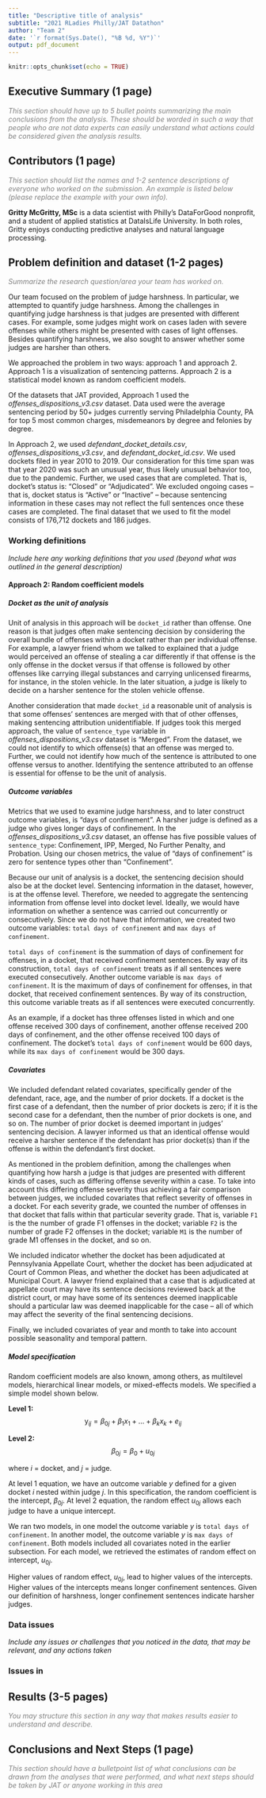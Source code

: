 ```yaml
---
title: "Descriptive title of analysis"
subtitle: "2021 RLadies Philly/JAT Datathon"
author: "Team 2"
date: '`r format(Sys.Date(), "%B %d, %Y")`'
output: pdf_document
---
```


```r
knitr::opts_chunk$set(echo = TRUE)
```

## Executive Summary (1 page)
<span style="color:gray">*This section should have up to 5 bullet points summarizing the main conclusions from the analysis. These should be worded in such a way that people who are not data experts can easily understand what actions could be considered given the analysis results. *</span>

## Contributors (1 page)

<span style="color:gray">*This section should list the names and 1-2 sentence descriptions of everyone who worked on the submission. An example is listed below (please replace the example with your own info).*</span>

**Gritty McGritty, MSc** is a data scientist with Philly's DataForGood nonprofit, and a student of applied statistics at DataIsLife University. In both roles, Gritty enjoys conducting predictive analyses and natural language processing.

## Problem definition and dataset (1-2 pages)

<span style="color:gray">*Summarize the research question/area your team has worked on.*</span>

Our team focused on the problem of judge harshness. In particular, we attempted to quantify judge harshness. Among the challenges in quantifying judge harshness is that judges are presented with different cases. For example, some judges might work on cases laden with severe offenses while others might be presented with cases of light offenses. Besides quantifying harshness, we also sought to answer whether some judges are harsher than others.

We approached the problem in two ways: approach 1 and approach 2. Approach 1 is a visualization of sentencing patterns. Approach 2 is a statistical model known as random coefficient models. 

Of the datasets that JAT provided, Approach 1 used the *offenses_dispositions_v3.csv* dataset. Data used were the average sentencing period by 50+ judges currently serving Philadelphia County, PA for top 5 most common charges, misdemeanors by degree and felonies by degree.

In Approach 2, we used *defendant_docket_details.csv*, *offenses_dispositions_v3.csv*, and *defendant_docket_id.csv*. We used dockets filed in year 2010 to 2019. Our consideration for this time span was that year 2020 was such an unusual year, thus likely unusual behavior too, due to the pandemic. Further, we used cases that are completed. That is, docket’s status is: “Closed” or “Adjudicated”. We excluded ongoing cases -- that is, docket status is “Active” or “Inactive” -- because sentencing information in these cases may not reflect the full sentences once these cases are completed. The final dataset that we used to fit the model consists of 176,712 dockets and 186 judges.

### Working definitions

*Include here any working definitions that you used (beyond what was outlined in the general description)*

#### Approach 2: Random coefficient models

##### Docket as the unit of analysis

Unit of analysis in this approach will be `docket_id` rather than offense. One reason is that judges often make sentencing decision by considering the overall bundle of offenses within a docket rather than per individual offense. For example, a lawyer friend whom we talked to explained that a judge would perceived an offense of stealing a car differently if that offense is the only offense in the docket versus if that offense is followed by other offenses like carrying illegal substances and carrying unlicensed firearms, for instance, in the stolen vehicle. In the later situation, a judge is likely to decide on a harsher sentence for the stolen vehicle offense.   

Another consideration that made `docket_id` a reasonable unit of analysis is that some offenses' sentences are merged with that of other offenses, making sentencing attribution unidentifiable. If judges took this merged approach, the value of `sentence_type` variable in *offenses_dispositions_v3.csv* dataset is "Merged". From the dataset, we could not identify to which offense(s) that an offense was merged to. Further, we could not identify how much of the sentence is attributed to one offense versus to another. Identifying the sentence attributed to an offense is essential for offense to be the unit of analysis.   

##### Outcome variables

Metrics that we used to examine judge harshness, and to later construct outcome variables, is "days of confinement". A harsher judge is defined as a judge who gives longer days of confinement. In the *offenses_dispositions_v3.csv* dataset, an offense has five possible values of `sentence_type`: Confinement, IPP, Merged, No Further Penalty, and Probation.  Using our chosen metrics, the value of "days of confinement" is zero for sentence types other than "Confinement".

Because our unit of analysis is a docket, the sentencing decision should also be at the docket level. Sentencing information in the dataset, however, is at the offense level. Therefore, we needed to aggregate the sentencing information from offense level into docket level. Ideally, we would have information on whether a sentence was carried out concurrently or consecutively. Since we do not have that information, we created two outcome variables: `total days of confinement` and `max days of confinement`.

`total days of confinement` is the summation of days of confinement for offenses, in a docket, that received confinement sentences. By way of its construction, `total days of confinement` treats as if all sentences were executed consecutively. Another outcome variable is `max days of confinement`. It is the maximum of days of confinement for offenses, in that docket, that received confinement sentences. By way of its construction, this outcome variable treats as if all sentences were executed concurrently.

As an example, if a docket has three offenses listed in which and one offense received 300 days of confinement, another offense received 200 days of confinement, and the other offense received 100 days of confinement. The docket's `total days of confinement` would be 600 days, while its `max days of confinement` would be 300 days. 

##### Covariates

We included defendant related covariates, specifically gender of the defendant, race, age, and the number of prior dockets. If a docket is the first case of a defendant, then the number of prior dockets is zero; if it is the second case for a defendant, then the number of prior dockets is one, and so on. The number of prior docket is deemed important in judges' sentencing decision. A lawyer informed us that an identical offense would receive a harsher sentence if the defendant has prior docket(s) than if the offense is within the defendant's first docket.  

As mentioned in the problem definition, among the challenges when quantifying how harsh a judge is that judges are presented with different kinds of cases, such as differing offense severity within a case. To take into account this differing offense severity thus achieving a fair comparison between judges, we included covariates that reflect severity of offenses in a docket. For each severity grade, we counted the number of offenses in that docket that falls within that particular severity grade. That is, variable `F1` is the the number of grade F1 offenses in the docket; variable `F2` is the number of grade F2 offenses in the docket; variable `M1` is the number of grade M1 offenses in the docket, and so on.

We included indicator whether the docket has been adjudicated at Pennsylvania Appellate Court, whether the docket has been adjudicated at Court of Common Pleas, and whether the docket has been adjudicated at Municipal Court. A lawyer friend explained that a case that is adjudicated at appellate court may have its sentence decisions reviewed back at the district court, or may have some of its sentences deemed inapplicable should a particular law was deemed inapplicable for the case -- all of which may affect the severity of the final sentencing decisions. 

Finally, we included covariates of year and month to take into account possible seasonality and temporal pattern. 


##### Model specification

Random coefficient models are also known, among others, as multilevel models, hierarchical linear models, or mixed-effects models. We specified a simple model shown below.

**Level 1:** $$\text{y}_{ij} = \beta_{0j} + \beta_{1}x_{1} + \dots + \beta_{k}x_{k} + e_{ij}$$

**Level 2:** $$\beta_{0j} = \beta_{0} + u_{0j}$$

where  *i* = docket, and  *j* = judge.

At level 1 equation, we have an outcome variable *y* defined for a given docket *i* nested within judge *j*. In this specification, the random coefficient is the intercept, $\beta_{0j}$. At level 2 equation, the random effect $u_{0j}$ allows each judge to have a unique intercept.

We ran two models, in one model the outcome variable *y* is `total days of confinement`. In another model, the outcome variable *y* is `max days of confinement`. Both models included all covariates noted in the earlier subsection. For each model, we retrieved the estimates of random effect on intercept, $u_{0j}$.

Higher values of random effect, $u_{0j}$, lead to higher values of the intercepts. Higher values of the intercepts means longer confinement sentences. Given our definition of harshness, longer confinement sentences indicate harsher judges.

### Data issues

*Include any issues or challenges that you noticed in the data, that may be relevant, and any actions taken*

### Issues in 

## Results (3-5 pages)

<span style="color:gray">*You may structure this section in any way that makes results easier to understand and describe.*</span>

## Conclusions and Next Steps (1 page)

<span style="color:gray">*This section should have a bulletpoint list of what conclusions can be drawn from the analyses that were performed, and what next steps should be taken by JAT or anyone working in this area*</span>